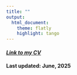 ```yaml
---
title: ""
output: 
  html_document:
    theme: flatly
    highlight: tango
---
```


#### [*Link to my CV*](https://aaea.execinc.com/edibo/Uploads/Profile_25_06_16_08_19_10_30__207_126_22_254_0.pdf)
#### Last updated: June, 2025

